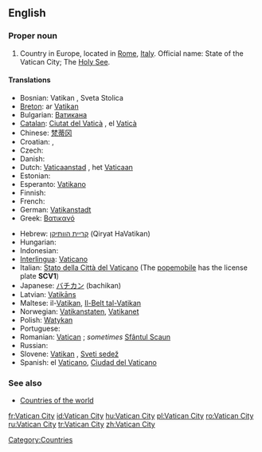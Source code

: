 {{wikipedia}}
==English==

===Proper noun===
{{en-proper noun|sg=[[Vatican]] [[city|City]]}}

# Country in Europe, located in [[Rome]], [[Italy]]. Official name: State of the Vatican City; The [[Holy See]].

====Translations====
{{top}}
*Bosnian: Vatikan {{m}}, Sveta Stolica {{f}}
*[[Breton]]: ar [[Vatikan]]
*Bulgarian: [[Ватикана]]
*[[Catalan]]: [[Ciutat del Vaticà]] {{f}}, el [[Vaticà]] {{m}}
*Chinese: [[梵蒂冈]]
*Croatian: {{t-|hr|Vatikan|m}}, {{t-|hr|Sveta Stolica|f}}
* Czech: {{t+|cs|Vatikán|m}}
* Danish: {{t-|da|Vatikanstaten}}
*Dutch: [[Vaticaanstad]] {{f}}, het [[Vaticaan]] {{n}}
* Estonian: {{t-|et|Vatikan}}
*Esperanto: [[Vatikano]]
* Finnish: {{t-|fi|Vatikaani}}
* French: {{t+|fr|Vatican|m}}
*German: [[Vatikanstadt]]
*Greek: [[Βατικανό]] {{n}}
{{mid}}
*Hebrew: [[קריית הוותיקן]] (Qiryat HaVatikan)
* Hungarian: {{t+|hu|Vatikán}}
* Indonesian: {{t-|id|Vatikan|xs=Indonesian}}
*[[Interlingua]]: [[Vaticano]]
*Italian: [[Stato della Città del Vaticano]] (The [[popemobile]] has the license plate '''SCV1''')
*Japanese: [[バチカン]] (bachikan)
*Latvian: [[Vatikāns]]
*Maltese: il-[[Vatikan]], [[Il-Belt tal-Vatikan]]
*Norwegian: [[Vatikanstaten]], [[Vatikanet]]
*Polish: [[Watykan]]
* Portuguese: {{t+|pt|Vaticano}}
*Romanian: [[Vatican]] {{n}}; ''sometimes'' [[Sfântul Scaun]] {{n}}
* Russian: {{t+|ru|Ватикан|m|sc=Cyrl}}
*Slovene: [[Vatikan]] {{m}}, [[Sveti sedež]] {{m}}
*Spanish: el [[Vaticano]], [[Ciudad del Vaticano]]
{{bottom}}

===See also===
*[[Countries of the world]]

[[Category:Countries]]

[[fr:Vatican City]]
[[id:Vatican City]]
[[hu:Vatican City]]
[[pl:Vatican City]]
[[ro:Vatican City]]
[[ru:Vatican City]]
[[tr:Vatican City]]
[[zh:Vatican City]]